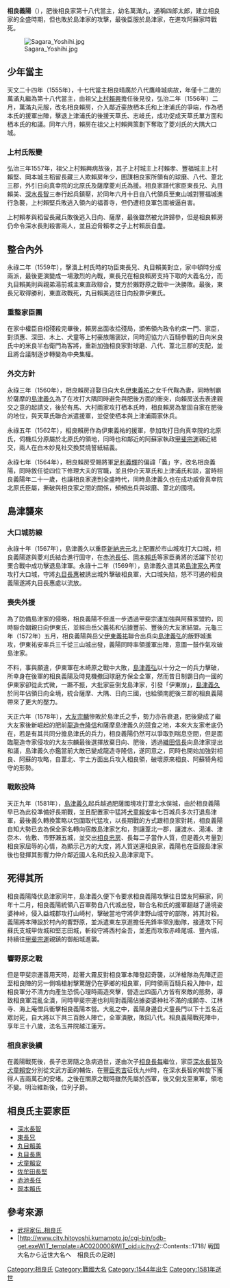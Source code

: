 {{japanese|japanese=相良 義陽|kana=さがら　よしひ<ref>在《熊本縣立圖書館文書》、《八代日記》的個人書狀有「{{lang|ja|よしひ}}」的字跡。</ref>|romaji=Sagara Yoshihi}}

'''相良義陽'''（{{bd|1544年||1581年}}），肥後相良家第十八代當主，幼名萬滿丸，通稱四郎太郎，建立相良家的全盛時期，但也敗於島津家的攻擊，最後臣服於島津家，在進攻阿蘇家時戰死。

[[File:Sagara_Yoshihi.jpg|right]]

==少年當主==
天文二十四年（1555年），十七代當主相良晴廣於八代鷹峰城病故，年僅十二歲的萬滿丸繼為第十八代當主，由祖父[[上村賴興|上村賴興]]擔任後見役，弘治二年（1556年）二月，萬滿丸元服，改名相良賴房，介入鄰近豪族栖本氏和上津浦氏的爭端，作為栖本氏的援軍出陣，擊退上津浦氏的後援天草氏、志岐氏，成功促成天草氏單方面和栖本氏的和議。同年六月，賴房在祖父上村賴興策劃下奪取了菱刈氏的大隅大口城。
===上村氏叛變===

弘治三年1557年，祖父上村賴興病故後，其子上村城主上村賴孝、豐福城主上村賴堅、岡本城主稻留長藏三人欺賴房年少，圖謀相良家所領有的球磨、八代、葦北三郡，外引日向真幸院的北原氏及薩摩菱刈氏為援。相良家譜代家臣東長兄、丸目賴美、[[深水長智|深水長智]]三奉行起兵鎮壓，於同年六月十日自八代領兵至東山城對豐福城進行急襲，上村賴堅兵敗逃入領內的福善寺，但仍遭相良軍包圍被逼自害。

上村賴孝與稻留長藏兵敗後逃入日向、薩摩，最後雖然被允許歸參，但是相良賴房仍命令深水長則殺害兩人，並且迫脅賴孝之子上村賴辰自盡。

==整合內外==

永祿二年（1559年），擊潰上村氏時的功臣東長兄、丸目賴美對立，家中頓時分成兩派，最後更演變成一場激烈的內戰，東長兄在相良賴房支持下取的大義名分，而丸目賴美則與親弟湯前城主東直政聯合，雙方於獺野原之戰中一決勝敗。最後，東長兄取得勝利，東直政戰死，丸目賴美逃往日向投靠伊東氏。

===重整家臣團===

在家中權臣自相殘殺完畢後，賴房出面收拾殘局，頒佈領內政令約束一門、家臣，對須惠、深田、木上、犬童等上村豪族賜褒狀，同時迎協力六百騎參戰的日向米良氏中的米良半右衛門為客將，重新加強相良家對球磨、八代、葦北三郡的支配，並且將合議制逐步轉變為中央集權。

===外交方針===

永祿三年（1560年），相良賴房迎娶日向大名[[伊東義祐|伊東義祐]]之女千代鞠為妻，同時制霸於薩摩的[[島津義久|島津義久]]為了在攻打大隅同時避免與肥後方面的衝突，向賴房送去表達親交之意的起請文，後於有馬、大村兩家攻打栖本氏時，相良賴房為鞏固自家在肥後的地位，與天草氏聯合派遣援軍，並促使栖本與上津浦兩家休兵。

永祿五年（1562年），相良賴房作為伊東義祐的援軍，參加攻打日向真幸院的北原氏，伺機瓜分原屬於北原氏的領地，同時也和鄰近的阿蘇家執政[[甲斐宗運|甲斐宗運]]親近結交，兩人在白木妙見社交換焚燒誓紙結義。

永祿七年（1564年），相良賴房受賜將軍[[足利義輝|足利義輝]]的偏諱「義」字，改名相良義陽，同時敘任從四位下修理大夫的官職，並且仲介天草氏和上津浦氏和談，當時相良義陽年二十一歲，也讓相良家達到全盛時代，同時島津義久也在成功威脅真幸院北原氏臣屬，撕破與相良家之間的關係，頻頻出兵與球磨、葦北的國境。 

==島津襲來==
===大口城防線===

永祿十年（1567年），島津義久以重臣[[新納忠元|新納忠元]]北上配置於市山城攻打大口城，相良義陽遂與菱刈氏結合進行固守，在[[赤池長任|赤池長任]]、[[岡本賴氏|岡本賴氏]]等家臣勇將的活躍下於初栗合戰中成功擊退島津軍。永祿十二年（1569年），島津義久遣其弟[[島津家久|島津家久]]再度攻打大口城，守將[[丸目長惠|丸目長惠]]被誘出城外擊破相良軍，大口城失陷，怒不可遏的相良義陽遂將丸目長惠處以流放。 
===喪失外援===

為了防備島津家的侵略，相良義陽不但進一步透過甲斐宗運加強與阿蘇家盟約，同時聯合姻親日向伊東氏，並經由岳父義祐和佔據豐前、豐後的大友家結盟。元龜三年（1572年）五月，相良義陽與岳父[[伊東義祐|伊東義祐]]聯合出兵向[[島津義弘|島津義弘]]的飯野城進攻，伊東祐安率兵三千從三山城出發，義陽同時率領援軍出陣，意圖一鼓作氣攻破島津家。

不料，事與願違，伊東軍在木崎原之戰中大敗，[[島津義弘|島津義弘]]以十分之一的兵力擊破，所幸身在後軍的相良義陽及時見機撤回球磨方保全全軍，然而昔日制霸日向一國的伊東家卻從此式微，一蹶不振，大批家臣倒戈島津家，引發「伊東崩」，[[島津義久|島津義久]]於同年佔領日向全境，統合薩摩、大隅、日向三國，也給領南肥後三郡的相良義陽帶來了更大的壓力。 

天正六年（1578年），[[大友宗麟|大友宗麟]]慘敗於島津氏之手，勢力亦告衰退，肥後變成了繼大友家後新崛起的肥前[[龍造寺隆信|龍造寺隆信]]和薩摩島津義久的競食之地，本來大友家老底仍在，若是有其共同分擔島津氏的兵力，相良義陽仍然可以爭取到喘息空間，但是面臨龍造寺家侵攻的大友宗麟最後選擇放棄日向、肥後，透過[[織田信長|織田信長]]向島津家提出和議，島津義久亦鑑當前大敵已變成龍造寺隆信，遂同意之，同時也開始加強對相良、阿蘇的攻略，自葦北、宇土方面出兵攻入相良領，破壞原來相良、阿蘇犄角相守的形勢。
===戰敗投降===
 
天正九年（1581年），[[島津義久|島津義久]]起兵越過肥薩國境攻打葦北水俣城，由於相良義陽早已為此役準備好長期戰，並且配置家中猛將[[犬童賴安|犬童賴安]]率七百城兵多次打退島津軍，最後義久轉換策略以包圍取代猛攻，以長期戰的方式跟相良家對耗，相良義陽自知大勢已去為保全家名轉向宿敵島津家乞和，割讓葦北一郡，讓渡水、湯浦、津奈木、佐敷、市野瀨五城，並交出[[相良忠房|相良忠房]]、長每二子當作人質，但是義久考量到相良家屈辱的心情，為顯示己方的大度，將人質送還相良家，義陽也在臣服島津家後也發揮其影響力仲介鄰近國人名和氏投入島津家麾下。

==死得其所==
相良義陽降伏島津家同年，島津義久便下令要求相良義陽攻擊往日盟友阿蘇家，同年十二月，相良義陽統領八百軍勢自八代城出發，聯合名和氏的援軍翻越了邊境姿婆神峠，侵入益城郡攻打山崎村，擊破當地守將伊津野山城守的部隊，將其討殺。義陽將本陣設於村內的響野原，並派遣東左京進擔任先鋒率領別動隊，接連攻下阿蘇氏支城甲佐城和堅志田城，斬殺守將西村金吾，並進而攻取赤峰尾城、豐內城，持續往[[甲斐宗運|甲斐宗運]]親鎮的御船城進襲。
===響野原之戰===

但是甲斐宗運善用天時，趁著大霧反對相良軍本陣發起奇襲，以洋槍隊為先陣迂迴至相良陣的另一側鳴槍射擊驚醒仍在夢鄉的相良軍，同時領兩百騎兵殺入陣中，趁相良軍分不清方向產生恐慌心理時兩造夾擊，營造出四面八方皆有來敵的態勢，導致相良軍混亂全潰，同時甲斐宗運也利用對義陽佔據姿婆神社不滿的成願寺、江林寺、海上庵僧兵衝擊相良義陽本營。大亂之中，義陽身邊自犬童長門以下十五名近眾討死，自大將以下共三百餘人陣亡，全軍潰散，敗回八代。相良義陽戰死陣中，享年三十八歲，法名玉井院越江蓮芳。 
===相良家後續===
在義陽戰死後，長子忠房隨之急病過世，遂由次子[[相良賴房|相良長每]]繼位，家臣[[深水長智|深水長智]]及[[犬童賴安|犬童賴安]]分別從文武方面的輔佐，在[[豐臣秀吉|豐臣秀吉]]征伐九州時，在深水長智的斡旋下獲得人吉兩萬石的安堵。之後在關原之戰時雖然先屬於西軍，後又倒戈至東軍，領地不變。明治維新後，位列子爵。

== 相良氏主要家臣 ==
* [[深水長智|深水長智]]
* [[東長兄|東長兄]]
* [[丸目賴美|丸目賴美]]
* [[丸目長惠|丸目長惠]]
* [[犬童賴安|犬童賴安]]
* [[佐牟田長堅|佐牟田長堅]]
* [[赤池長任|赤池長任]]
* [[岡本賴氏|岡本賴氏]]

== 參考來源 ==
*[http://www2.harimaya.com/sengoku/html/sagara_k.html/ 武将家伝_相良氏] {{Wayback|url=http://www2.harimaya.com/sengoku/html/sagara_k.html/ |date=20200214124046 }}
*[http://www.city.hitoyoshi.kumamoto.jp/cgi-bin/odb-get.exeWIT_template=AC020000&WIT_oid=icityv2::Contents::1718/ 戦国大名から近世大名へ　相良氏の足跡]{{dead link|date=2018年1月 |bot=InternetArchiveBot |fix-attempted=yes }}

{{肥後相良氏當主}}
{{DEFAULTSORT:Sagara, Yoshiharu}}
[[Category:相良氏|Category:相良氏]]
[[Category:戰國大名|Category:戰國大名]]
[[Category:1544年出生|Category:1544年出生]]
[[Category:1581年逝世|Category:1581年逝世]]
